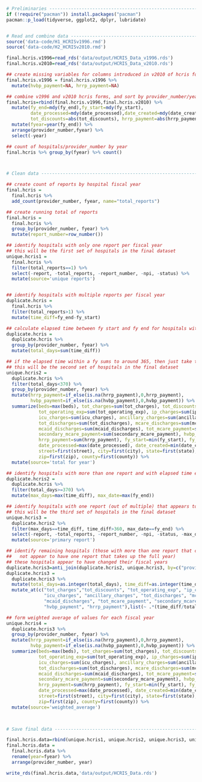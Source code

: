 ```r
# Preliminaries -----------------------------------------------------------
if (!require("pacman")) install.packages("pacman")
pacman::p_load(tidyverse, ggplot2, dplyr, lubridate)


# Read and combine data ---------------------------------------------------
source('data-code/H1_HCRISv1996.rmd')
source('data-code/H2_HCRISv2010.rmd')

final.hcris.v1996=read_rds('data/output/HCRIS_Data_v1996.rds')
final.hcris.v2010=read_rds('data/output/HCRIS_Data_v2010.rds')

## create missing variables for columns introduced in v2010 of hcris forms
final.hcris.v1996 = final.hcris.v1996 %>%
  mutate(hvbp_payment=NA, hrrp_payment=NA)

## combine v1996 and v2010 hcris forms, and sort by provider_number/year
final.hcris=rbind(final.hcris.v1996,final.hcris.v2010) %>%
  mutate(fy_end=mdy(fy_end),fy_start=mdy(fy_start),
         date_processed=mdy(date_processed),date_created=mdy(date_created),
         tot_discounts=abs(tot_discounts), hrrp_payment=abs(hrrp_payment)) %>%
  mutate(fyear=year(fy_end)) %>%
  arrange(provider_number,fyear) %>%
  select(-year)

## count of hospitals/provider_number by year
final.hcris %>% group_by(fyear) %>% count()



# Clean data --------------------------------------------------------------

## create count of reports by hospital fiscal year
final.hcris =
  final.hcris %>% 
  add_count(provider_number, fyear, name="total_reports")

## create running total of reports
final.hcris =
  final.hcris %>% 
  group_by(provider_number, fyear) %>%
  mutate(report_number=row_number())

## identify hospitals with only one report per fiscal year 
## this will be the first set of hospitals in the final dataset
unique.hcris1 =
  final.hcris %>%
  filter(total_reports==1) %>%
  select(-report, -total_reports, -report_number, -npi, -status) %>%
  mutate(source='unique reports')


## identify hospitals with multiple reports per fiscal year
duplicate.hcris = 
  final.hcris %>%
  filter(total_reports>1) %>%
  mutate(time_diff=fy_end-fy_start)

## calculate elapsed time between fy start and fy end for hospitals with multiple reports
duplicate.hcris = 
  duplicate.hcris %>% 
  group_by(provider_number, fyear) %>%
  mutate(total_days=sum(time_diff))

## if the elapsed time within a fy sums to around 365, then just take the total of the two
## this will be the second set of hospitals in the final dataset
unique.hcris2 = 
  duplicate.hcris %>%
  filter(total_days<370) %>%
  group_by(provider_number, fyear) %>%
  mutate(hrrp_payment=if_else(is.na(hrrp_payment),0,hrrp_payment),
         hvbp_payment=if_else(is.na(hvbp_payment),0,hvbp_payment)) %>%
  summarize(beds=max(beds), tot_charges=sum(tot_charges), tot_discounts=sum(tot_discounts),
            tot_operating_exp=sum(tot_operating_exp), ip_charges=sum(ip_charges),
            icu_charges=sum(icu_charges), ancillary_charges=sum(ancillary_charges),
            tot_discharges=sum(tot_discharges), mcare_discharges=sum(mcare_discharges),
            mcaid_discharges=sum(mcaid_discharges), tot_mcare_payment=sum(tot_mcare_payment),
            secondary_mcare_payment=sum(secondary_mcare_payment), hvbp_payment=sum(hvbp_payment),
            hrrp_payment=sum(hrrp_payment), fy_start=min(fy_start), fy_end=max(fy_end),
            date_processed=max(date_processed), date_created=min(date_created), 
            street=first(street), city=first(city), state=first(state),
            zip=first(zip), county=first(county)) %>%
  mutate(source='total for year')

## identify hospitals with more than one report and with elapsed time exceeding 370 days
duplicate.hcris2 =
  duplicate.hcris %>%
  filter(total_days>=370) %>%
  mutate(max_days=max(time_diff), max_date=max(fy_end))

## identify hospitals with one report (out of multiple) that appears to cover the full year
## this will be the third set of hospitals in the final dataset
unique.hcris3 = 
  duplicate.hcris2 %>%
  filter(max_days==time_diff, time_diff>360, max_date==fy_end) %>%
  select(-report, -total_reports, -report_number, -npi, -status, -max_days, -time_diff, -total_days, -max_date) %>%
  mutate(source='primary report')

## identify remaining hospitals (those with more than one report that cover more than one full year and that do
##   not appear to have one report that takes up the full year)
## these hospitals appear to have changed their fiscal years
duplicate.hcris3=anti_join(duplicate.hcris2, unique.hcris3, by=c("provider_number", "fyear"))
duplicate.hcris3 =
  duplicate.hcris3 %>%
  mutate(total_days=as.integer(total_days), time_diff=as.integer(time_diff)) %>%
  mutate_at(c("tot_charges","tot_discounts", "tot_operating_exp", "ip_charges",
              "icu_charges", "ancillary_charges", "tot_discharges", "mcare_discharges",
              "mcaid_discharges", "tot_mcare_payment", "secondary_mcare_payment",
              "hvbp_payment", "hrrp_payment"),list(~ .*(time_diff/total_days)))

## form weighted average of values for each fiscal year
unique.hcris4 = 
  duplicate.hcris3 %>%
  group_by(provider_number, fyear) %>%
  mutate(hrrp_payment=if_else(is.na(hrrp_payment),0,hrrp_payment),
         hvbp_payment=if_else(is.na(hvbp_payment),0,hvbp_payment)) %>%
  summarize(beds=max(beds), tot_charges=sum(tot_charges), tot_discounts=sum(tot_discounts),
            tot_operating_exp=sum(tot_operating_exp), ip_charges=sum(ip_charges),
            icu_charges=sum(icu_charges), ancillary_charges=sum(ancillary_charges),
            tot_discharges=sum(tot_discharges), mcare_discharges=sum(mcare_discharges),
            mcaid_discharges=sum(mcaid_discharges), tot_mcare_payment=sum(tot_mcare_payment),
            secondary_mcare_payment=sum(secondary_mcare_payment), hvbp_payment=sum(hvbp_payment),
            hrrp_payment=sum(hrrp_payment), fy_start=min(fy_start), fy_end=max(fy_end),
            date_processed=max(date_processed), date_created=min(date_created), 
            street=first(street), city=first(city), state=first(state),
            zip=first(zip), county=first(county)) %>%
  mutate(source='weighted_average')
  


# Save final data ---------------------------------------------------------

final.hcris.data=rbind(unique.hcris1, unique.hcris2, unique.hcris3, unique.hcris4)
final.hcris.data =
  final.hcris.data %>%
  rename(year=fyear) %>%
  arrange(provider_number, year)

write_rds(final.hcris.data,'data/output/HCRIS_Data.rds')
```